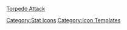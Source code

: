 [[file:icon_Torpedo.png|Torpedo Attack]]<noinclude>[[Category:Stat Icons]] [[Category:Icon Templates]]</noinclude>